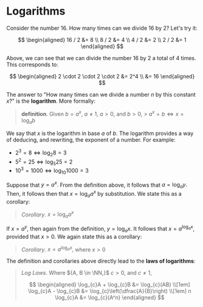 # Logarithms

Consider the number 16. How many times can we divide 16 by 2? Let's try it:

$$
\begin{aligned}
	16 / 2 &= 8 \\
	8 / 2 &= 4 \\
	4 / 2 &= 2 \\
	2 / 2 &= 1
\end{aligned}
$$

Above, we can see that we can divide the number 16 by 2 a total of 4 times.
This corresponds to:

$$
\begin{aligned} 2 \cdot 2 \cdot 2 \cdot 2 &= 2^4 \\ &= 16 \end{aligned}
$$

The answer to "How many times can we divide a number ${n}$ by this constant
${x?}$" is the **logarithm**. More formally:

> __definition__. Given ${b = a^x,}$ ${a \neq 1,}$ ${a > 0,}$ and
> ${b > 0,}$ > ${a^x = b \iff x = \log_{a}b}$

We say that ${x}$ is the logarithm in base ${a}$ of ${b.}$ The logarithm
provides a way of deducing, and rewriting, the exponent of a number. For
example:

- ${2^3 = 8 \iff \log_{2}8 = 3}$
- ${5^2 = 25 \iff \log_{5}25 = 2}$
- ${10^3 = 1000 \iff \log_{10}1000 = 3}$

Suppose that ${y = a^x.}$ From the definition above, it follows that
${a =
\log_{a}y.}$ Then, it follows then that ${x = \log_{a}a^x}$ by
substitution. We state this as a corollary:

> _Corollary_. ${x = \log_{a}a^x}$

If ${x = a^y,}$ then again from the definition, ${y = \log_{a}x.}$ It
follows that ${x = a^{\log_{a}x},}$ provided that ${x > 0.}$ We again state
this as a corollary:

> _Corollary_. ${x = a^{\log_{a}x},}$ where ${x > 0}$

The definition and corollaries above directly lead to the **laws of
logarithms**:

> _Log Laws_. Where ${A, B \in \NN,}$ ${c > 0,}$ and ${c \neq 1,}$
>
> $$
> \begin{aligned} \log_{c}A + \log_{c}B &= \log_{c}(AB) \\[1em]
> \log_{c}A - \log_{c}B &= \log_{c}\left(\dfrac{A}{B}\right) \\[1em] n
> \log_{c}A &= \log_{c}(A^n) \end{aligned}
> $$
